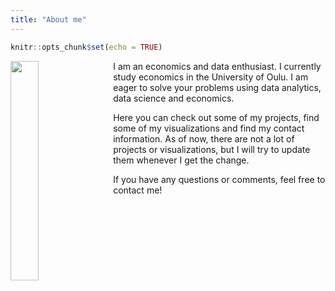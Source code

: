 ```yaml
---
title: "About me"
---
```


```r
knitr::opts_chunk$set(echo = TRUE)
```

<img src="pic.jpg" style="width:30%; padding: 0 10px 0 0" align="left">

I am an economics and data enthusiast. I currently study economics in the University of Oulu. I am eager to solve your problems using data analytics, data science and economics.

Here you can check out some of my projects, find some of my visualizations and find my contact information. As of now, there are not a lot of projects or visualizations, but I will try to update them whenever I get the change.

If you have any questions or comments, feel free to contact me!


